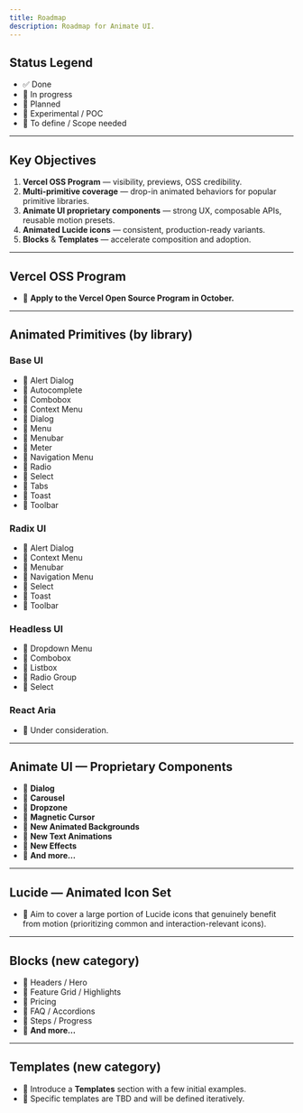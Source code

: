 ```yaml
---
title: Roadmap
description: Roadmap for Animate UI.
---
```


## Status Legend

- ✅ Done
- 🔄 In progress
- 📌 Planned
- 🧪 Experimental / POC
- 📝 To define / Scope needed

---

## Key Objectives

1. **Vercel OSS Program** — visibility, previews, OSS credibility.
2. **Multi-primitive coverage** — drop-in animated behaviors for popular primitive libraries.
3. **Animate UI proprietary components** — strong UX, composable APIs, reusable motion presets.
4. **Animated Lucide icons** — consistent, production-ready variants.
5. **Blocks** & **Templates** — accelerate composition and adoption.

---

## Vercel OSS Program

- 📌 **Apply to the Vercel Open Source Program in October.**

---

## Animated Primitives (by library)

### Base UI

- 📌 Alert Dialog
- 📌 Autocomplete
- 📌 Combobox
- 📌 Context Menu
- 📌 Dialog
- 📌 Menu
- 📌 Menubar
- 📌 Meter
- 📌 Navigation Menu
- 📌 Radio
- 📌 Select
- 📌 Tabs
- 📌 Toast
- 📌 Toolbar

### Radix UI

- 📌 Alert Dialog
- 📌 Context Menu
- 📌 Menubar
- 📌 Navigation Menu
- 📌 Select
- 📌 Toast
- 📌 Toolbar

### Headless UI

- 📌 Dropdown Menu
- 📌 Combobox
- 📌 Listbox
- 📌 Radio Group
- 📌 Select

### React Aria

- 📌 Under consideration.

---

## Animate UI — Proprietary Components

- 📌 **Dialog**
- 📌 **Carousel**
- 📌 **Dropzone**
- 📌 **Magnetic Cursor**
- 📌 **New Animated Backgrounds**
- 📌 **New Text Animations**
- 📌 **New Effects**
- 🧪 **And more…**

---

## Lucide — Animated Icon Set

- 📌 Aim to cover a large portion of Lucide icons that genuinely benefit from motion (prioritizing common and interaction-relevant icons).

---

## Blocks (new category)

- 📌 Headers / Hero
- 📌 Feature Grid / Highlights
- 📌 Pricing
- 📌 FAQ / Accordions
- 📌 Steps / Progress
- 🧪 **And more…**

---

## Templates (new category)

- 📌 Introduce a **Templates** section with a few initial examples.
- 📝 Specific templates are TBD and will be defined iteratively.
